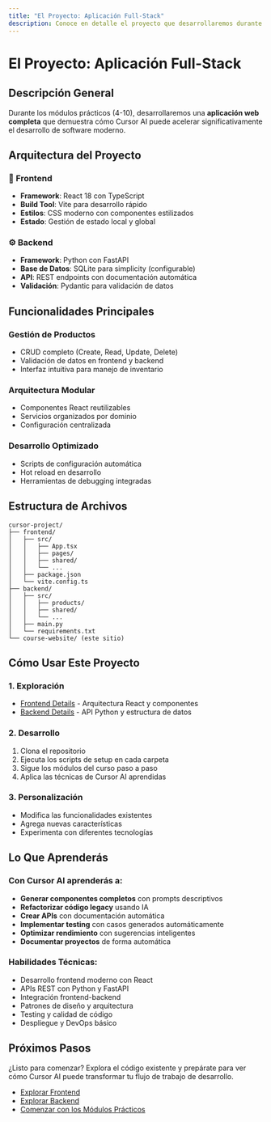 ```yaml
---
title: "El Proyecto: Aplicación Full-Stack"
description: Conoce en detalle el proyecto que desarrollaremos durante el curso práctico.
---
```


# El Proyecto: Aplicación Full-Stack

## Descripción General

Durante los módulos prácticos (4-10), desarrollaremos una **aplicación web completa** que demuestra cómo Cursor AI puede acelerar significativamente el desarrollo de software moderno.

## Arquitectura del Proyecto

### 🎨 Frontend
- **Framework**: React 18 con TypeScript
- **Build Tool**: Vite para desarrollo rápido
- **Estilos**: CSS moderno con componentes estilizados
- **Estado**: Gestión de estado local y global

### ⚙️ Backend
- **Framework**: Python con FastAPI
- **Base de Datos**: SQLite para simplicity (configurable)
- **API**: REST endpoints con documentación automática
- **Validación**: Pydantic para validación de datos

## Funcionalidades Principales

### Gestión de Productos
- CRUD completo (Create, Read, Update, Delete)
- Validación de datos en frontend y backend
- Interfaz intuitiva para manejo de inventario

### Arquitectura Modular
- Componentes React reutilizables
- Servicios organizados por dominio
- Configuración centralizada

### Desarrollo Optimizado
- Scripts de configuración automática
- Hot reload en desarrollo
- Herramientas de debugging integradas

## Estructura de Archivos

```
cursor-project/
├── frontend/
│   ├── src/
│   │   ├── App.tsx
│   │   ├── pages/
│   │   ├── shared/
│   │   └── ...
│   ├── package.json
│   └── vite.config.ts
├── backend/
│   ├── src/
│   │   ├── products/
│   │   ├── shared/
│   │   └── ...
│   ├── main.py
│   └── requirements.txt
└── course-website/ (este sitio)
```

## Cómo Usar Este Proyecto

### 1. Exploración
- [Frontend Details](/proyecto/frontend) - Arquitectura React y componentes
- [Backend Details](/proyecto/backend) - API Python y estructura de datos

### 2. Desarrollo
1. Clona el repositorio
2. Ejecuta los scripts de setup en cada carpeta
3. Sigue los módulos del curso paso a paso
4. Aplica las técnicas de Cursor AI aprendidas

### 3. Personalización
- Modifica las funcionalidades existentes
- Agrega nuevas características
- Experimenta con diferentes tecnologías

## Lo Que Aprenderás

### Con Cursor AI aprenderás a:
- **Generar componentes completos** con prompts descriptivos
- **Refactorizar código legacy** usando IA
- **Crear APIs** con documentación automática
- **Implementar testing** con casos generados automáticamente
- **Optimizar rendimiento** con sugerencias inteligentes
- **Documentar proyectos** de forma automática

### Habilidades Técnicas:
- Desarrollo frontend moderno con React
- APIs REST con Python y FastAPI
- Integración frontend-backend
- Patrones de diseño y arquitectura
- Testing y calidad de código
- Despliegue y DevOps básico

## Próximos Pasos

¿Listo para comenzar? Explora el código existente y prepárate para ver cómo Cursor AI puede transformar tu flujo de trabajo de desarrollo.

- [Explorar Frontend](/proyecto/frontend)
- [Explorar Backend](/proyecto/backend)
- [Comenzar con los Módulos Prácticos](/modulos-practicos)